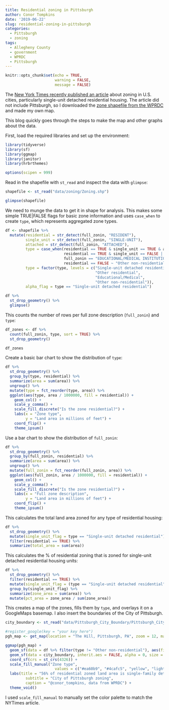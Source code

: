 ```yaml
---
title: Residential zoning in Pittsburgh
author: Conor Tompkins
date: '2019-06-22'
slug: residential-zoning-in-pittsburgh
categories:
  - Pittsburgh
  - zoning
tags:
  - Allegheny County
  - government
  - WPRDC
  - Pittsburgh
---
```


```r
knitr::opts_chunk$set(echo = TRUE,
                      warning = FALSE,
                      message = FALSE)
```

The [New York Times recently published an article](https://www.nytimes.com/interactive/2019/06/18/upshot/cities-across-america-question-single-family-zoning.html) about zoning in U.S. cities, particularly single-unit detached residential housing. The article did not include Pittsburgh, so I downloaded the [zone shapefile from the WPRDC](https://data.wprdc.org/dataset/zoning1) and made my own map.

This blog quickly goes through the steps to make the map and other graphs about the data.

First, load the required libraries and set up the environment:
```r
library(tidyverse)
library(sf)
library(ggmap)
library(janitor)
library(hrbrthemes)

options(scipen = 999)
```

Read in the shapefile with `st_read` and inspect the data with `glimpse`:
```r
shapefile <- st_read("data/zoning/Zoning.shp")

glimpse(shapefile)
```

We need to munge the data to get it in shape for analysis. This makes some simple TRUE|FALSE flags for basic zone information and uses `case_when` to create `type`, which represents aggregated zone types.
```r
df <- shapefile %>% 
  mutate(residential = str_detect(full_zonin, "RESIDENT"),
         single_unit = str_detect(full_zonin, "SINGLE-UNIT"),
         attached = str_detect(full_zonin, "ATTACHED"),
         type = case_when(residential == TRUE & single_unit == TRUE & attached == FALSE ~ "Single-unit detached residential",
                          residential == TRUE & single_unit == FALSE | attached == TRUE ~ "Other residential",
                          full_zonin == "EDUCATIONAL/MEDICAL INSTITUTION" ~ "Educational/Medical",
                          residential == FALSE ~ "Other non-residential"),
         type = factor(type, levels = c("Single-unit detached residential", 
                                        "Other residential",
                                        "Educational/Medical",
                                        "Other non-residential")),
         alpha_flag = type == "Single-unit detached residential")
```

```r
df %>% 
  st_drop_geometry() %>% 
  glimpse()
```

This counts the number of rows per full zone description (`full_zonin`) and `type`:
```r
df_zones <- df %>% 
  count(full_zonin, type, sort = TRUE) %>% 
  st_drop_geometry()
```

```r
df_zones
```

Create a basic bar chart to show the distribution of `type`:
```r
df %>% 
  st_drop_geometry() %>% 
  group_by(type, residential) %>% 
  summarize(area = sum(area)) %>% 
  ungroup() %>% 
  mutate(type = fct_reorder(type, area)) %>% 
  ggplot(aes(type, area / 1000000, fill = residential)) +
    geom_col() +
    scale_y_comma() +
    scale_fill_discrete("Is the zone residential?") +
    labs(x = "Zone type",
         y = "Land area in millions of feet") +
    coord_flip() +
    theme_ipsum()
```

Use a bar chart to show the distribution of `full_zonin`:
```r
df %>% 
  st_drop_geometry() %>% 
  group_by(full_zonin, residential) %>% 
  summarize(area = sum(area)) %>% 
  ungroup() %>% 
  mutate(full_zonin = fct_reorder(full_zonin, area)) %>% 
  ggplot(aes(full_zonin, area / 1000000, fill = residential)) +
    geom_col() +
    scale_y_comma() +
    scale_fill_discrete("Is the zone residential?") +
    labs(x = "Full zone description",
         y = "Land area in millions of feet") +
    coord_flip() +
    theme_ipsum()
```

This calculates the total land area zoned for any type of residential housing:
```r
df %>% 
  st_drop_geometry() %>% 
  mutate(single_unit_flag = type == "Single-unit detached residential") %>% 
  filter(residential == TRUE) %>% 
  summarize(total_area = sum(area))
```

This calculates the % of residential zoning that is zoned for single-unit detached residential housing units:
```r
df %>% 
  st_drop_geometry() %>% 
  filter(residential == TRUE) %>% 
  mutate(single_unit_flag = (type == "Single-unit detached residential")) %>% 
  group_by(single_unit_flag) %>% 
  summarize(zone_area = sum(area)) %>% 
  mutate(pct_area = zone_area / sum(zone_area))
```

This creates a map of the zones, fills them by `type`, and overlays it on a GoogleMaps basemap. I also insert the boundaries of the City of Pittsburgh.
```r
city_boundary <- st_read("data/Pittsburgh_City_Boundary/Pittsburgh_City_Boundary.shp")

#register_google(key = "your key here")
pgh_map <- get_map(location = "The Hill, Pittsburgh, PA", zoom = 12, maptype = "roadmap", source = "google")

ggmap(pgh_map) +
  geom_sf(data = df %>% filter(type != "Other non-residential"), aes(fill = type), inherit.aes = FALSE, size = .5, alpha = 1, color = NA) +
  geom_sf(data = city_boundary, inherit.aes = FALSE, alpha = 0, size = 2) +
  coord_sf(crs = st_crs(4326)) +
  scale_fill_manual("Zone type",
                      values = c("#ea60b9", "#4cafc5", "yellow", "light grey")) +
  labs(title = "56% of residential zoned land area is single-family detached residential",
         subtitle = "City of Pittsburgh zoning",
         caption = "@conor_tompkins, data from WPRDC") +
  theme_void()
```

I used `scale_fill_manual` to manually set the color palette to match the NYTimes article.